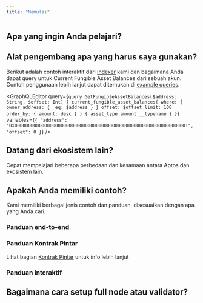```yaml
---
title: "Memulai"
---
```




## Apa yang ingin Anda pelajari?

<CardGrid>
  <LinkCard href="/id/build/smart-contracts" title="Kontrak Pintar" description="Pelajari cara menulis kontrak pintar di Aptos dengan bahasa pemrograman Move." />

  <LinkCard href="/id/build/indexer" title="Query Data" description="Gunakan Aptos Indexer untuk query data on-chain secara efisien." />

  <LinkCard href="/id/network/blockchain/blockchain-deep-dive" title="Infrastruktur Blockchain" description="Pelajari komponen-komponen yang berbeda dari infrastruktur blockchain Aptos." />
</CardGrid>

## Alat pengembang apa yang harus saya gunakan?

<CardGrid>
  <LinkCard href="/id/build/sdks" title="SDK" description="Gunakan SDK TypeScript, Python, Rust, dan lainnya untuk mengirim transaksi dan membaca data on-chain." />

  <LinkCard href="/id/build/indexer" title="Indexer" description="Query untuk data on-chain seperti saldo akun, transaksi historis, NFT berdasarkan akun, dan lainnya." />

  <LinkCard href="/id/build/cli" title="CLI" description="Kompilasi dan profil kontrak pintar Move, jalankan jaringan lokal, dan lainnya dengan Aptos CLI." />
</CardGrid>

Berikut adalah contoh interaktif dari [Indexer](/id/build/indexer) kami dan bagaimana Anda dapat query untuk Current Fungible Asset Balances dari sebuah akun. Contoh penggunaan lebih lanjut dapat ditemukan di [example queries](/id/build/indexer/indexer-api/fungible-asset-balances).

<GraphQLEditor
  query={`query GetFungibleAssetBalances($address: String, $offset: Int) {
  current_fungible_asset_balances(
    where: { owner_address: { _eq: $address } }
    offset: $offset
    limit: 100
    order_by: { amount: desc }
  ) {
    asset_type
    amount
    __typename
  }
}`}
  variables={`{
  "address": "0x0000000000000000000000000000000000000000000000000000000000000001",
  "offset": 0
}`}
/>

## Datang dari ekosistem lain?

Cepat mempelajari beberapa perbedaan dan kesamaan antara Aptos dan ekosistem lain.

<CardGrid>
  <LinkCard href="/id/build/get-started/ethereum-cheatsheet" title="Ethereum / EVM ke Aptos Cheatsheet" />

  <LinkCard href="/id/build/get-started/solana-cheatsheet" title="Solana / SVM ke Aptos Cheatsheet" />

  <LinkCard href="/id/network/blockchain/move#comparison-to-other-vms" title="Perbandingan VM" />
</CardGrid>

## Apakah Anda memiliki contoh?

Kami memiliki berbagai jenis contoh dan panduan, disesuaikan dengan apa yang Anda cari.

### Panduan end-to-end

<CardGrid>
  <LinkCard href="/id/build/guides/first-transaction" title="Transaksi Pertama Anda" description="Tutorial ini menjelaskan cara menghasilkan dan mengirim transaksi ke blockchain Aptos, dan memverifikasi transaksi yang dikirim ini." />

  <LinkCard href="/id/build/guides/your-first-nft" title="NFT Pertama Anda" description="Tutorial ini menjelaskan cara membuat dan mentransfer aset non-fungible di blockchain Aptos." />

  <LinkCard href="/id/build/guides/first-fungible-asset" title="Fungible Asset Pertama Anda" description="Tutorial ini memperkenalkan bagaimana Anda dapat mengkompilasi, menyebarkan, dan mint fungible asset (FA) Anda sendiri, bernama FACoin." />
</CardGrid>

### Panduan Kontrak Pintar

Lihat bagian [Kontrak Pintar](/id/build/smart-contracts) untuk info lebih lanjut

<CardGrid>
  <LinkCard href="/id/build/guides/build-e2e-dapp/1-create-smart-contract" title="Buat Kontrak Pintar" description="Ini adalah bab pertama dari tutorial tentang membangun dapp end-to-end di Aptos." />

  <LinkCard href="https://github.com/aptos-labs/aptos-core/tree/main/aptos-move/move-examples" title="Contoh Aptos Move" description="30+ contoh tentang cara mengembangkan Move di Aptos" target="_blank" />

  <LinkCard href="https://github.com/aptos-labs/aptos-core/tree/main/aptos-move/move-examples/move-tutorial" title="Tutorial Move" description="Mencakup dasar-dasar pemrograman dengan Move" target="_blank" />
</CardGrid>

### Panduan interaktif

<CardGrid>
  <LinkCard href="https://learn.aptoslabs.com/en/workshops" title="Aptos Learn" description="Panduan dasar dan lanjutan" target="_blank" />

  <LinkCard href="https://movespiders.com" title="Move Spiders" description="Pelajari tentang Move dengan maskot laba-laba ramah oleh Move Spiders" target="_blank" />

  <LinkCard href="https://www.aptosshores.com" title="Aptos Shores" description="Pelajari tentang Move dengan Aptos Shores" target="_blank" />
</CardGrid>

## Bagaimana cara setup full node atau validator?

<CardGrid>
  <LinkCard href="/id/network/nodes/full-node" title="Setup full node" />

  <LinkCard href="/id/network/nodes/validator-node" title="Setup validator" />
</CardGrid>
